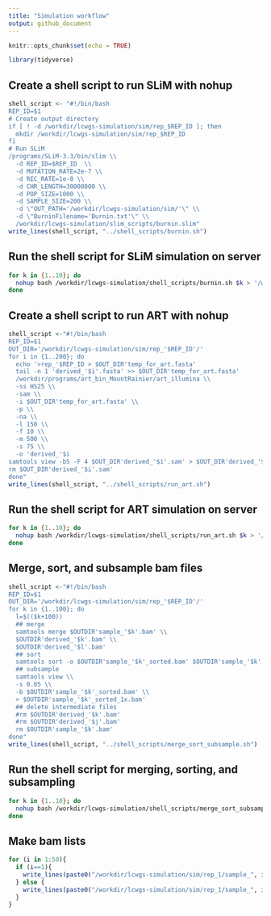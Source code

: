 ```yaml
---
title: "Simulation workflow"
output: github_document
---
```


```r
knitr::opts_chunk$set(echo = TRUE)
```

```r
library(tidyverse)
```

## Create a shell script to run SLiM with nohup

```r
shell_script <- "#!/bin/bash
REP_ID=$1
# Create output directory
if [ ! -d /workdir/lcwgs-simulation/sim/rep_$REP_ID ]; then
  mkdir /workdir/lcwgs-simulation/sim/rep_$REP_ID
fi
# Run SLiM 
/programs/SLiM-3.3/bin/slim \\
  -d REP_ID=$REP_ID  \\
  -d MUTATION_RATE=2e-7 \\
  -d REC_RATE=1e-8 \\
  -d CHR_LENGTH=30000000 \\
  -d POP_SIZE=1000 \\
  -d SAMPLE_SIZE=200 \\
  -d \"OUT_PATH='/workdir/lcwgs-simulation/sim/'\" \\
  -d \"BurninFilename='Burnin.txt'\" \\
  /workdir/lcwgs-simulation/slim_scripts/burnin.slim"
write_lines(shell_script, "../shell_scripts/burnin.sh")
```

## Run the shell script for SLiM simulation on server

```bash
for k in {1..10}; do
  nohup bash /workdir/lcwgs-simulation/shell_scripts/burnin.sh $k > '/workdir/lcwgs-simulation/nohups/burnin_'$k'.nohup' &
done
```

## Create a shell script to run ART with nohup

```r
shell_script <-"#!/bin/bash
REP_ID=$1
OUT_DIR='/workdir/lcwgs-simulation/sim/rep_'$REP_ID'/'
for i in {1..200}; do
  echo '>rep_'$REP_ID > $OUT_DIR'temp_for_art.fasta'
  tail -n 1 'derived_'$i'.fasta' >> $OUT_DIR'temp_for_art.fasta'
  /workdir/programs/art_bin_MountRainier/art_illumina \\
  -ss HS25 \\
  -sam \\
  -i $OUT_DIR'temp_for_art.fasta' \\
  -p \\
  -na \\
  -l 150 \\
  -f 10 \\
  -m 500 \\
  -s 75 \\
  -o 'derived_'$i
samtools view -bS -F 4 $OUT_DIR'derived_'$i'.sam' > $OUT_DIR'derived_'$i'.bam'
rm $OUT_DIR'derived_'$i'.sam'
done"
write_lines(shell_script, "../shell_scripts/run_art.sh")
```

## Run the shell script for ART simulation on server

```bash
for k in {1..10}; do
  nohup bash /workdir/lcwgs-simulation/shell_scripts/run_art.sh $k > '/workdir/lcwgs-simulation/nohups/run_art_'$k'.nohup' &
done
```

## Merge, sort, and subsample bam files

```r
shell_script <-"#!/bin/bash
REP_ID=$1
OUT_DIR='/workdir/lcwgs-simulation/sim/rep_'$REP_ID'/'
for k in {1..100}; do
  l=$(($k+100))
  ## merge
  samtools merge $OUTDIR'sample_'$k'.bam' \\
  $OUTDIR'derived_'$k'.bam' \\
  $OUTDIR'derived_'$l'.bam'
  ## sort
  samtools sort -o $OUTDIR'sample_'$k'_sorted.bam' $OUTDIR'sample_'$k'.bam'
  ## subsample
  samtools view \\
  -s 0.05 \\
  -b $OUTDIR'sample_'$k'_sorted.bam' \\
  > $OUTDIR'sample_'$k'_sorted_1x.bam'
  ## delete intermediate files
  #rm $OUTDIR'derived_'$k'.bam' 
  #rm $OUTDIR'derived_'$j'.bam' 
  rm $OUTDIR'sample_'$k'.bam' 
done"
write_lines(shell_script, "../shell_scripts/merge_sort_subsample.sh")
```

## Run the shell script for merging, sorting, and subsampling

```bash
for k in {1..10}; do
  nohup bash /workdir/lcwgs-simulation/shell_scripts/merge_sort_subsample.sh $k > '/workdir/lcwgs-simulation/nohups/merge_sort_subsample_'$k'.nohup' &
done
```

## Make bam lists
```r
for (i in 1:50){
  if (i==1){
    write_lines(paste0("/workdir/lcwgs-simulation/sim/rep_1/sample_", i, "_sorted_1x.bam"), "../sim/rep_1/bam_list_50_1x.txt")
  } else {
    write_lines(paste0("/workdir/lcwgs-simulation/sim/rep_1/sample_", i, "_sorted_1x.bam"), "../sim/rep_1/bam_list_50_1x.txt", append = T)
  }
}
```